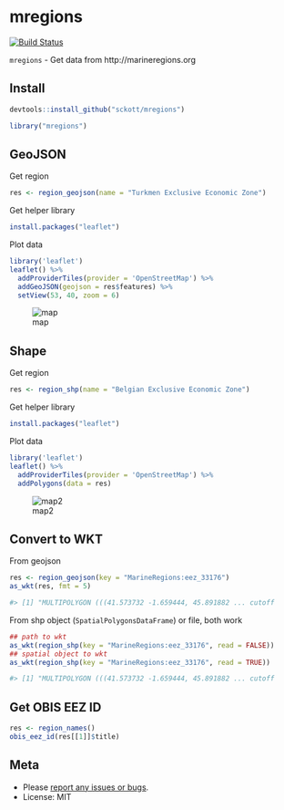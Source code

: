 mregions
========

[![Build Status](https://travis-ci.org/sckott/mregions.svg)](https://travis-ci.org/sckott/mregions)

`mregions` - Get data from http://marineregions.org

## Install

```r
devtools::install_github("sckott/mregions")
```

```r
library("mregions")
```

## GeoJSON

Get region

```r
res <- region_geojson(name = "Turkmen Exclusive Economic Zone")
```

Get helper library

```r
install.packages("leaflet")
```

Plot data

```r
library('leaflet')
leaflet() %>% 
  addProviderTiles(provider = 'OpenStreetMap') %>% 
  addGeoJSON(geojson = res$features) %>% 
  setView(53, 40, zoom = 6)
```

![map](http://f.cl.ly/items/0c2c2Z143d2H3F142c35/Screen%20Shot%202015-12-09%20at%2010.01.52%20AM.png)

## Shape

Get region

```r
res <- region_shp(name = "Belgian Exclusive Economic Zone")
```

Get helper library

```r
install.packages("leaflet")
```

Plot data

```r
library('leaflet')
leaflet() %>% 
  addProviderTiles(provider = 'OpenStreetMap') %>% 
  addPolygons(data = res)
```

![map2](http://f.cl.ly/items/1m3R2p241S1u1n3r141R/Screen%20Shot%202015-12-09%20at%209.36.19%20AM.png)

## Convert to WKT

From geojson

```r
res <- region_geojson(key = "MarineRegions:eez_33176")
as_wkt(res, fmt = 5)

#> [1] "MULTIPOLYGON (((41.573732 -1.659444, 45.891882 ... cutoff
```

From shp object (`SpatialPolygonsDataFrame`) or file, both work

```r
## path to wkt
as_wkt(region_shp(key = "MarineRegions:eez_33176", read = FALSE))
## spatial object to wkt
as_wkt(region_shp(key = "MarineRegions:eez_33176", read = TRUE))

#> [1] "MULTIPOLYGON (((41.573732 -1.659444, 45.891882 ... cutoff
```

## Get OBIS EEZ ID

```r
res <- region_names()
obis_eez_id(res[[1]]$title)
```

## Meta

* Please [report any issues or bugs](https://github.com/sckott/mregions/issues).
* License: MIT
